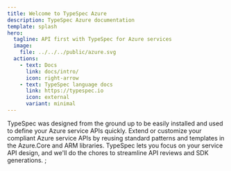 ```yaml
---
title: Welcome to TypeSpec Azure
description: TypeSpec Azure documentation
template: splash
hero:
  tagline: API first with TypeSpec for Azure services
  image:
    file: ../../../public/azure.svg
  actions:
    - text: Docs
      link: docs/intro/
      icon: right-arrow
    - text: TypeSpec language docs
      link: https://typespec.io
      icon: external
      variant: minimal
---
```



<CardGrid stagger>
  <Card title="Easy to Use" icon="puzzle">
    TypeSpec was designed from the ground up to be easily installed and used to define your Azure
    service APIs quickly.
  </Card>
  <Card title="Powered by standard libraries" icon="document">
    Extend or customize your compliant Azure service APIs by reusing standard patterns and templates
    in the Azure.Core and ARM libraries.
  </Card>
  <Card title="Focus on What Matters" icon="magnifier">
    TypeSpec lets you focus on your service API design, and we'll do the chores to streamline API
    reviews and SDK generations.
  </Card>
</CardGrid>
;
